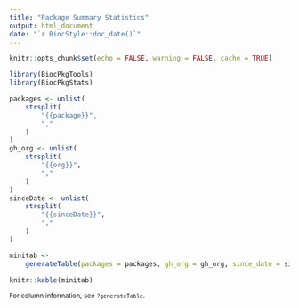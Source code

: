 ```yaml
---
title: "Package Summary Statistics"
output: html_document
date: "`r BiocStyle::doc_date()`"
---
```


```r
knitr::opts_chunk$set(echo = FALSE, warning = FALSE, cache = TRUE)
```

```r
library(BiocPkgTools)
library(BiocPkgStats)
```

```r
packages <- unlist(
    strsplit(
        "{{package}}",
        ","
    )
)
gh_org <- unlist(
    strsplit(
        "{{org}}",
        ","
    )
)
sinceDate <- unlist(
    strsplit(
        "{{sinceDate}}",
        ","
    )
)
```

```r
minitab <-
    generateTable(packages = packages, gh_org = gh_org, since_date = sinceDate)
```

```r
knitr::kable(minitab)
```

<sub> For column information, see `?generateTable`. </sub>
